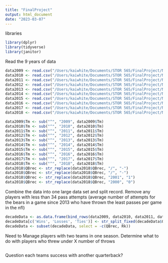 ```yaml
---
title: "FinalProject"
output: html_document
date: "2023-03-07"
---
```

libraries
```r
library(dplyr)
library(tidyverse)
library(janitor)
```


Read the 9 years of data
```r
data2009 <- read.csv("/Users/kaiwhite/Documents/STOR 565/FinalProject/NFL QB SEASON BY SEASON STATS/pass-2009.csv")
data2010 <- read.csv("/Users/kaiwhite/Documents/STOR 565/FinalProject/NFL QB SEASON BY SEASON STATS/pass-2010.csv")
data2011 <- read.csv("/Users/kaiwhite/Documents/STOR 565/FinalProject/NFL QB SEASON BY SEASON STATS/pass-2011.csv")
data2012 <- read.csv("/Users/kaiwhite/Documents/STOR 565/FinalProject/NFL QB SEASON BY SEASON STATS/pass-2012.csv")
data2013 <- read.csv("/Users/kaiwhite/Documents/STOR 565/FinalProject/NFL QB SEASON BY SEASON STATS/pass-2013.csv")
data2014 <- read.csv("/Users/kaiwhite/Documents/STOR 565/FinalProject/NFL QB SEASON BY SEASON STATS/pass-2014.csv")
data2015 <- read.csv("/Users/kaiwhite/Documents/STOR 565/FinalProject/NFL QB SEASON BY SEASON STATS/pass-2015.csv")
data2016 <- read.csv("/Users/kaiwhite/Documents/STOR 565/FinalProject/NFL QB SEASON BY SEASON STATS/pass-2016.csv")
data2017 <- read.csv("/Users/kaiwhite/Documents/STOR 565/FinalProject/NFL QB SEASON BY SEASON STATS/pass-2017.csv")
data2018 <- read.csv("/Users/kaiwhite/Documents/STOR 565/FinalProject/NFL QB SEASON BY SEASON STATS/pass-2018.csv")

data2009$Tm <- sub("^", "2009", data2009$Tm)
data2010$Tm <- sub("^", "2010", data2010$Tm)
data2011$Tm <- sub("^", "2011", data2011$Tm)
data2012$Tm <- sub("^", "2012", data2012$Tm)
data2013$Tm <- sub("^", "2013", data2013$Tm)
data2014$Tm <- sub("^", "2014", data2014$Tm)
data2015$Tm <- sub("^", "2015", data2015$Tm)
data2016$Tm <- sub("^", "2016", data2016$Tm)
data2017$Tm <- sub("^", "2017", data2017$Tm)
data2018$Tm <- sub("^", "2018", data2018$Tm)
data2018$QBrec <- str_replace(data2018$QBrec, "/", "-")
data2018$QBrec <- str_replace(data2018$QBrec, "/", "-")
data2018$QBrec <- str_replace(data2018$QBrec, "2001", "1")
data2018$QBrec <- str_replace(data2018$QBrec, "2000", "0")
```

Combine the data into one large data set and split record. Remove any players with less than 34 pass attempts (average number of attempts for the bears in a game since 2013 who have thrown the least passes per game in the nfl)
```r
decadeData <- as.data.frame(bind_rows(data2009, data2010, data2011, data2012, data2013, data2014, data2015, data2016, data2017, data2018))
decadeData[c('Wins', 'Losses', 'Ties')] <- str_split_fixed(decadeData$QBrec, '-', 3)
decadeData <- subset(decadeData, select = -c(QBrec, Rk))
```

Need to Manage players with two teams in one season. Determine what to do with players who threw under X number of throws
```r

```

Question each teams success with another quarterback?
